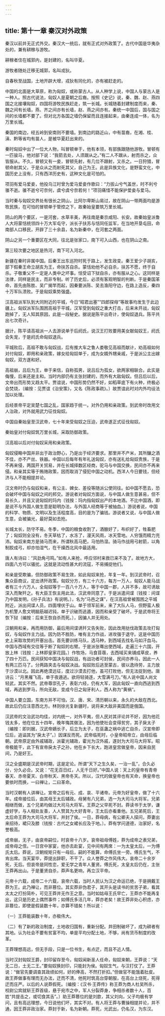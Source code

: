 ```yaml
---
---
---
```

title: 第十一章 秦汉对外政策
---



秦汉以前并无正式外交。秦汉大一统后，就有正式对外政策了。古代中国是华夷杂处的，兼有耕稼与游牧。

耕稼者住在城郭内，是封建的，名叫华夏。

游牧者随处迁移无城郭，名叫戎狄。

自春秋至战国，土地开辟大增，戎狄有同化的，亦有被赶走的。

中国的北面是大草原，称为匈奴，或称蒙古人。从人种学上说，中国人与蒙古人是一种人。照古代说法，匈奴人是夏朝之后裔。按照《史记》说，秦、魏、赵、燕四国之北接壤匈奴，四国将游牧民族赶走，筑一长城。长城随着封建制度而来，秦、魏之间有长墙，燕、齐之间亦有长墙，赵、燕之间亦有。秦统一中国后，国与国之间的长墙都不要了。但对北方各国之墙仍保留而且连接起来，由秦连成一体，名为万里长城。

秦国的南边，经五岭到安南则不要墙。到南边的路近山，中有苗裔，在湘、桂、滇、黔等省均有苗人，是被华夏赶出来的。

秦时匈奴中出了一位大人物，叫冒顿单于，他有本领，有部族跟随他游牧。冒顿有一匹骏马，他对部下说：“我箭去处，人须跟从之。”有二人不跟从，射而杀之，众皆服从。不久，冒顿又有一妾，冒顿先射，有几位不跟射，又杀之。一日狩猎，冒顿命射其父，于是众从之而射死其父，自己为王。此是异族文化，是野蛮文化，中国历史上没有，只有西洋历史有，这种文化是可怕的。

项羽有爱马爱妾，他投乌江时曾为爱马爱妾作歌曰：“力拔山兮气盖世，时不利兮骓不逝。骓不逝兮可奈何，虞兮虞兮奈若何！”项羽痛惜不能保护爱妾与爱马。

当时秦与匈奴交界处有很长之阴山，比阿尔卑斯山易过，故在阴山一带两面均是游牧民族，在可怕的冒顿单于管控之下，故秦始皇要筑万里长城。

阴山的两个要区，一是河套，水草丰美，再往南是秦京咸阳、长安。故秦始皇派鲁人大将蒙恬统领四十万大军屯守，派长子扶苏与恬同任监军，在当地开垦屯田，命南部人口移民，开辟了三十余县，名为新秦中，在河套之两面。

阴山之另一个重要区在大同，往北是张家口，南下可入山西，也在阴山之南。

第三较次要之地区是热河，南下可入河北。

新疆在秦时非属中国。后秦王出东巡狩时死于路上，发生政变。秦王爱少子胡亥，部下假秦王命立胡亥为王，命扶苏自杀。蒙恬劝他不必自杀，扶苏不愿，终于自杀。子敬重父不一定是人类中之坏事。恬受诏下狱自杀，亦有服从之心。这同样是法律，同样是民主，而非专制。听了历史后，必须有客观明智的判断。于是秦国革命，首先由陈胜、吴广揭竿而起，因秦要派陈、吴去渔阳守边，在路上造反，秦四十万军队溃败。于是匈奴乘势强盛。

汉高祖派军队到大同附近的平城，今日“昭君出塞”“四郎探母”等故事均发生于此边疆上。匈奴派军队围困高祖于平城，汉军受到匈奴之重大打击，后来未开战，匈奴跑掉了，无人知其原因，此是一段秘史。据说是陈平出奇计，使匈奴退兵。陈平共出七次奇计。

据计，陈平请高祖派一人去游说单于后阏氏，说汉王打败要用美女献匈奴王，阏氏会失宠，于是阏氏命匈奴退兵。

平城败后，高祖不敢与匈奴战，后有推大车之鲁人娄敬见高祖而献计，劝高祖如何对付匈奴，即用和亲政策，嫁女给匈奴单于，成为女婿外甥亲戚，于是派公主出嫁匈奴，双方遂和好。

高祖崩，吕后为王，单于来信，自称孤男，说吕后为孤女，欲两家相联合。此实是侮慢，后来还是主和。当时内部仍有主张封建的，而外有大敌匈奴。但吕后以后，文帝出而形势又趋太平。贾谊说，中国形势仍然不好，如稻草底下有火种，终极必会焚烧，〔编按：见贾谊《治安策》，又名《陈政事疏》。〕故贾谊此时对内外均设法加以处理。

后经景帝平定吴楚七国之乱，国家趋于统一。对外仍用和亲政策。到武帝时改用文人治政，对外就用武力征伐匈奴。

中国自秦始皇至汉武帝，七十年来受匈奴之压迫，武帝遂正式征伐匈奴。

秦始皇对付匈奴筑万里长城，采取防御政策。

汉高祖以后对付匈奴采用和亲政策。

匈奴侵略中国并非出于政治野心，乃是出于经济要求。那里并不产米，其所釀之酒不佳，亦不产丝、铁器。中国以后每年有年礼送匈奴，亦有送礼给匈奴贵族，于是不再来侵，两国开关贸易，并在长城择数区经商，驼马与中国交换，民间亦不再来侵。和亲其实等于贿赂政策，因而取消了侵犯中国之动机。西洋人今日要钱，但经济与人不能相提并论。

汉文帝时仍与匈奴和亲，有公主、婢女、差役等随派公使同往。如中国不愿去，恐会破坏中国与匈奴之间的邦交。游说者对匈奴方面说，与中国人做生意甚易，但不易长久，并且又说匈奴的玛内〔钱按：玛内指匈奴出产的本地酒。不比中国酒，即是说不与外国人做生意是聪明办法，与外国人经商等于被抽血。〕游说者说，中国的科学、物质、文明以及生活程度高，目的是为了骗钱。游说者又说，与中国人做生意，会被骗光，最好莫如去抢。

长城太长，防守不易。冬季，中国的粮食收割了，酒酿好了，布织好了，牲畜肥了；匈奴则全没有，冬天草枯了，水冻了，漫天风雨，冰天雪地。人穷饿而精力充沛。匈奴来南方是骑马而来，所谓秋高马肥，马怕热湿。骑马作战用弓射箭，以角制胶成弓，却亦怕湿气，在干燥西北风中最适用。

唐人有诗曰：“风劲角弓鸣。”如有人来抢，呼应邻村来救已来不及了。故地方大，四面八方可以骚扰。这就是流动性甚大的流寇，不易捕捉他们。

和亲是受欺骗，但防御政策不易生效，如此匈奴来抢，年复一年。到汉武帝时，召集众臣商议，定出诱歼政策。匈奴分方，有三十六方，每方一万人，匈奴人能马战者有三十六万人，全匈奴等于一百八十万人，等于中国一郡，人并不多，故可诱敌深入而聚歼之。有大臣王恢主用此法，汉武帝同意了。于是派遣间谍〔钱按：间谍乃中国发明，《孙子兵法》有说明。〕，名为“马邑之谋”，在汉高祖曾被围困之平城附近，派出间谍人员，四面埋伏于山。单于领军前来，来了大队人马，但野蛮人极为机警人愈文明脑筋越迟钝，单于识破而逃遁，因而和亲受了破坏。于是武帝将王恢下狱〔编按：后来王恢自杀而死。〕，因骗人并无用处。

汉朝用和亲，再而用防御，最后用间谍诱歼又告失败，因此改用挞伐政策去攻打匈奴，与匈奴作主力战。因为防不胜防，唯有主力作战，进攻强于退守。这是中国历史上采取攻势的开塞出击。首先要训练马队，选马种，到西域去找名马如汗血马。中国与西域有交往等于断了匈奴的右臂。于是派张骞出使西域，走遍三十六国，开放上林〔钱按：上林即皇家花园。〕作牧场，马食苜蓿，去西域买来铺成草皮，养了四十万匹。民间获知中国决与匈奴战，有战功者可封侯，民间亦养马，因此一人有两三匹马了。分两路夹击与匈奴决战。匈奴败后逃至蒙古，彼以逸待劳，主力放于沙漠以北。因此再绝漠远征，度过沙漠去打他，虽可打败他，但无法捉到他。唐诗云：“月黑雁飞高，单于夜遁逃。欲将轻骑逐，大雪满弓刀。”有人说中国人尚文轻武，其实不然。武帝尊崇孔子，表彰六经，仍有大军，因此匈奴一直向西逃到西域，再逃到罗马，所向无敌，变成今日之匈牙利人，西人称为“黄祸”。

中国人要立国，东南方并不可怕，汉、唐、宋、清历朝以来，永久的大敌在西北。故此后仍应注意西北方。林则徐光复新疆时，说将来大敌非美国而是俄国。

汉武帝的文治武功均佳，对内统一，对外平夷，但人民对其评论并不好，因为他花钱太多，他在位五十四年，晚年悔其做法，因为他使社会变得贫穷，其子戾太子〔编按：即刘据，汉武帝嫡长子，后立为太子，在巫蛊之祸中逃亡自杀，汉宣帝即位后，追谥其为“戾太子”。〕因谋反而死。武帝临死时，小皇帝昭帝立，由母后临朝。武帝原定由外戚辅政，派霍光辅政，霍光为汉外戚，遂封为大司马大将军。昭帝极能干，此下有宣帝戾太子之孙，他在乡下长大，跑进皇宫做皇帝，因来自民间，乃是好王。

汉之全盛期是汉武帝时期，这是定论。所谓“天下之生久矣，一治一乱”，合久必分，分久必合。又说：“花无百日红，人无千日好。”中国人说：天上的皇帝有青帝春天、赤帝夏天、白帝秋天、黑帝冬天。所以，汉代的做皇帝也有天命，换皇帝也要依时而换，一曰禅让，二曰革命。

当时汉朝有人讲禅让。宣帝之后有元、成、哀、平诸帝。元帝为好皇帝，做了十六年。成帝接位后，由其母王太后辅政。母舅有八兄弟，选一为大司马大将军。兄弟相继而做，五个兄弟均做过大司马大将军。王莽之父早死不封。莽读书于太学，谦虚好学，与人相处友善，人人赞其为大好青年，王太后亦看重他。五兄弟死后，王太后命王莽为大司马大将军，并封了侯。一日，莽母病，有公卿夫人探问，莽妻出来招待，裙只及膝〔钱按：古代之女裙长应及于地。〕。莽有学问道德，治家好，名誉极高。

成帝崩，无子，由哀帝嗣位，时哀帝十八岁。哀帝祖母傅姓，莽为成帝之表兄弟，成帝母之侄。一日宫中家宴，他亦去赴宴，见中间有两席：一为太皇太后，一为傅氏太后。莽说，汉朝规矩只有一母后，嗣的不能算，命傅氏坐一旁。傅氏生气，不肯出席。当天宴毕，莽提出辞职，不干了。众人誉莽之作风伟大。哀帝二十余岁死，无后。但哀帝是同性恋，爱无学之青年人董贤。傅氏死，太皇太后仍在，主张王莽再出山。于是董贤自杀，莽声名更响，再立汉平帝。

元帝十六载，成帝二十六载，哀帝六载，当时人民认为汉之命运已绝，于是拥戴王莽为王。此乃禅让，而非篡位。其实莽非伪君子，其开头是读书的贫苦子弟，看其太太之打扮简朴，可见王莽并无作王之意。当时如姑母王氏早亡，王莽亦不能再复出，这只是历史上偶然事件；如傅氏多活几年，莽亦老矣！故王莽非处心积虑，亦非篡位，即使是假装数十年，亦算不错矣！所以说：

（一）王莽能装数十年，亦极伟大。

（二）有了新的政治制度，土地收归国有，重新分配。井田制破坏了，成为耕者有其地。认为社会不要有贫富不均，单是平均分配土地，不够，尚有货币制度的改革。

王莽理想高远，但无手段，只是一位书生，有点迂，而且不近人情。

当时汉封匈奴王爵，封印留存至今。匈奴闻新圣人任命，匈奴来朝，王莽说：“天无二日，土无二王。”要匈奴换封印，只能封为侯。匈奴生气，与汉打仗了。王莽说：“做官先要调查其政绩如何，好的俸高，不然打折扣。”但做官不能饿着肚皮。故王莽做事有理而无办法，迂而不清，他死时筑高台穿朝服，在高台上烧死，死得迂而庄严。以后的人说莽假死。〔编按：《汉书·王莽传》称王莽为商人杜吴所杀，校尉公宾就斩王莽首级，悬于宛市之中，军人分裂莽身，争相杀者数十人，百姓“共提击之，或切食其舌”。〕助王莽篡位的是刘歆，其父刘向，父子均极有学问，且有高远理想，今日说他们坏，其实不对。有人将王莽与曹操相提并论，并不通，因王莽非政治家。莽封于新，名为新朝。莽死，光武出，仍名汉，为东汉。